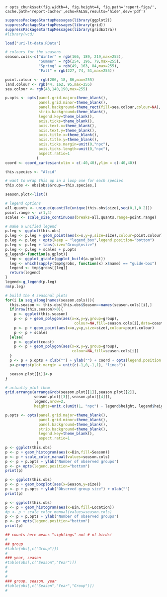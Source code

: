 `r opts_chunk$set(fig.width=4, fig.height=4, fig.path='report-figs/', cache.path='report-cache/',echo=FALSE,results='hide',dev='pdf')`


``` r
suppressPackageStartupMessages(library(ggplot2))
suppressPackageStartupMessages(library(grid))
suppressPackageStartupMessages(library(gridExtra))
#library(vcd)

load("uri-lt-data.RData")

# colours for the seasons
season.cols<-c("Winter" = rgb(166, 189, 219,max=255),
               "Summer" = rgb(254, 196, 79,max=255),
               "Spring" = rgb(49, 163, 84,max=255),
               "Fall" = rgb(227, 74, 51,max=255))
```

``` r
point.colour <- rgb(206, 18, 86,max=255)
land.colour <- rgb(44, 162, 95,max=255)
sea.colour <- rgb(43,140,190,max=255)

p.opts <- opts(panel.grid.major=theme_blank(), 
               panel.grid.minor=theme_blank(), 
               panel.background=theme_rect(fill=sea.colour,colour=NA),
               strip.background=theme_blank(),
               legend.key=theme_blank(),
               axis.ticks=theme_blank(),
               axis.text.x=theme_blank(),
               axis.text.y=theme_blank(),
               axis.title.x=theme_blank(),
               axis.title.y=theme_blank(),
               axis.ticks.margin=unit(0,"npc"),
               axis.ticks.length=unit(0,"npc"),
               aspect.ratio=1
              ) 
coord <- coord_cartesian(xlim = c(-40,40),ylim = c(-40,40))
```

``` r
this.species <- "Alcid"

# want to wrap this up in a loop one for each species
this.obs <- obs[obs$Group==this.species,]
```

<title>`r this.species`</title>

```r
season.plot<-list()

# legend options
all.quants <- unique(quantile(unique(this.obs$size),seq(0,1,0.2)))
point.range <- c(1,4)
scales <- scale_size_continuous(breaks=all.quants,range=point.range)

# make a unified legend
p.leg <- ggplot(this.obs)
p.leg <- p.leg + geom_point(aes(x=x,y=y,size=size),colour=point.colour)
p.leg <- p.leg + opts(keep = "legend_box",legend.position="bottom")
p.leg <- p.leg + labs(size="Group\nsize")
p.leg <- p.leg + scales + p.opts
g_legend<-function(a.gplot){
  tmp <- ggplot_gtable(ggplot_build(a.gplot))
  leg <- which(sapply(tmp$grobs, function(x) x$name) == "guide-box")
  legend <- tmp$grobs[[leg]]
  return(legend)
}
legend<-g_legend(p.leg)
rm(p.leg)

# build the 4 seasonal plots
for(i in seq_along(names(season.cols))){
  this.season <- this.obs[this.obs$Season==names(season.cols)[i],]
  if(nrow(this.season)>0){
    p <- ggplot(this.season)
    p <- p + geom_polygon(aes(x=x,y=y,group=group),
                               colour=NA,fill=season.cols[i],data=coast) 
    p <- p + geom_point(aes(x=x,y=y,size=size),colour=point.colour)
    p <- p + scales
  }else{
    p <- ggplot(coast)
    p <- p + geom_polygon(aes(x=x,y=y,group=group),
                              colour=NA,fill=season.cols[i]) 
  }  
  p <- p + p.opts + xlab("") + ylab("") + coord + opts(legend.position = "none") 
  p<-p+opts(plot.margin = unit(c(-1,0,-1,1), "lines"))

  season.plot[[i]]<-p
}

# actually plot them
grid.arrange(arrangeGrob(season.plot[[1]],season.plot[[2]],
             season.plot[[3]],season.plot[[4]]),
             legend,nrow=2,
             heights=unit.c(unit(1, "npc") - legend$height, legend$height))
```

``` r
p.opts <- opts(panel.grid.major=theme_blank(), 
               panel.grid.minor=theme_blank(), 
               panel.background=theme_blank(),
               strip.background=theme_blank(),
               legend.key=theme_blank(),
               aspect.ratio=1
              ) 
p <- ggplot(this.obs)
p <- p + geom_histogram(aes(x=Bin,fill=Season))
p <- p + scale_color_manual(values=season.cols)
p <- p + p.opts + ylab("Number of observed groups")
p <- p+ opts(legend.position="bottom")
print(p)
```



``` r

p <- ggplot(this.obs)
p <- p + geom_boxplot(aes(x=Season,y=size)) 
p <- p + p.opts + ylab("Observed group size") + xlab("")
print(p)
```

``` r
p <- ggplot(this.obs)
p <- p + geom_histogram(aes(x=Bin,fill=Location))
#p <- p + scale_color_manual(values=season.cols)
p <- p + p.opts + ylab("Number of observed groups")
p <- p+ opts(legend.position="bottom")
print(p)
```

```r
## counts here means "sightings" not # of birds!
#
## group
#table(obs[,c("Group")])
#
### year, season
#table(obs[,c("Season","Year")])
#
#
#
### group, season, year
#table(obs[,c("Season","Year","Group")])
#
```

